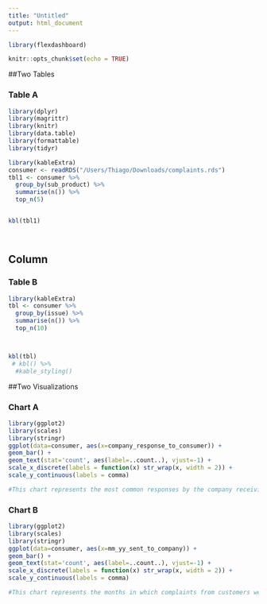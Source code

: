 ```yaml
---
title: "Untitled"
output: html_document
---
```


```r
library(flexdashboard)
```

```r
knitr::opts_chunk$set(echo = TRUE)
```

##Two Tables

### Table A

```r
library(dplyr)
library(magrittr)
library(knitr)
library(data.table)
library(formattable)
library(tidyr)

library(kableExtra)
consumer <- readRDS("/Users/Thiago/Downloads/complaints.rds")
tbl1 <- consumer %>%
  group_by(sub_product) %>%
  summarise(n()) %>%
  top_n(5)


kbl(tbl1)




```

Column {data-width=350}
-----------------------------------------------------------------------

### Table B

```r

library(kableExtra)
tbl <- consumer %>%
  group_by(issue) %>%
  summarise(n()) %>%
  top_n(10) 



kbl(tbl)
 # kbl() %>%
  #kable_styling()


```
##Two Visualizations

### Chart A

```r
library(ggplot2)
library(scales)
library(stringr)
ggplot(data=consumer, aes(x=company_response_to_consumer)) +
geom_bar() +
geom_text(stat='count', aes(label=..count..), vjust=-1) +
scale_x_discrete(labels = function(x) str_wrap(x, width = 2)) +
scale_y_continuous(labels = comma)

#This chart represents the most common responses by the company receiving a complaint to the consumer, as it can be seen from this graph, a response closed with an explanation was by far the most common.

```

### Chart B

```r
library(ggplot2)
library(scales)
library(stringr)
ggplot(data=consumer, aes(x=mm_yy_sent_to_company)) +
geom_bar() +
geom_text(stat='count', aes(label=..count..), vjust=-1) +
scale_x_discrete(labels = function(x) str_wrap(x, width = 2)) +
scale_y_continuous(labels = comma)

#This chart represents the months in which complaints from customers were the most frequent, as it can be seen from the plot below, the month with the highest amount of complaints was December 2020.
                   
```                  
                   
